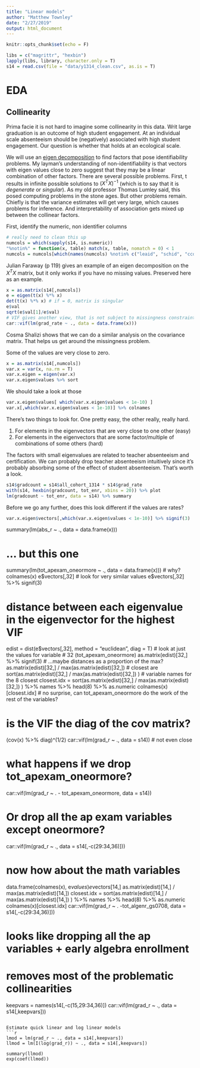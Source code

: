 ```yaml
---
title: "Linear models"
author: "Matthew Townley"
date: "2/27/2019"
output: html_document
---
```


```r
knitr::opts_chunk$set(echo = F)
```



```r
libs = c("magrittr", "hexbin")
lapply(libs, library, character.only = T)
s14 = read.csv(file = "data/y1314_clean.csv", as.is = T)
```


# EDA


## Collinearity

Prima facie it is not hard to imagine some collinearity in this data. Writ large graduation is an outcome of high student engagement. At an individual scale absenteeism should be (negatively) associated with high student engagement. Our question is whether that holds at an ecological scale.

We will use an [eigen decomposition](https://www.stat.cmu.edu/~cshalizi/mreg/15/lectures/lecture-17.pdf) to find factors that pose identifiability problems. My layman's understanding of non-identifiability is that vectors with eigen values close to zero suggest that they may be a linear combination of other factors. There are several possible problems. First, t results in infinite possible solutions to $(X^TX)^{-1}$ (which is to say that it is *degenerate* or *singular*). As my old professor Thomas Lumley said, this posed computing problems in the stone ages. But other problems remain. Chiefly is that the variance estimates will get very large, which causes problems for inference. And interpretability of association gets mixed up between the collinear factors. 

First, identify the numeric, non identifier columns

```r
# really need to clean this up
numcols = which(sapply(s14, is.numeric))
"%notin%" = function(x, table) match(x, table, nomatch = 0) < 1
numcols = numcols[which(names(numcols) %notin% c("leaid", "schid", "ccd_latcod", "ccd_loncod"))]
```

Julian Faraway (p 119) gives an example of an eigen decomposition on the $X^TX$ matrix, but it only works if you have no missing values. Preserved here as an example.

```r
x = as.matrix(s14[,numcols])
e = eigen(t(x) %*% x)
det(t(x) %*% x) # if = 0, matrix is singular
e$val
sqrt(e$val[1]/e$val)
# VIF gives another view, that is not subject to missingness constraints
car::vif(lm(grad_rate ~ ., data = data.frame(x))) 

```

Cosma Shalizi shows that we can do a similar analysis on the covariance matrix. That helps us get around the missingness problem.

Some of the values are very close to zero.

```r
x = as.matrix(s14[,numcols])
var.x = var(x, na.rm = T)
var.x.eigen = eigen(var.x)
var.x.eigen$values %>% sort

```

We should take a look at those

```r

var.x.eigen$values[ which(var.x.eigen$values < 1e-10) ] 
var.x[,which(var.x.eigen$values < 1e-10)] %>% colnames
```

There's two things to look for. One pretty easy, the other really, really hard.

1. For elements in the eigenvectors that are very close to one other (easy)
2. For elements in the eigenvectors that are some factor/multiple of combinations of some others (hard)

The factors with small eigenvalues are related to teacher absenteeism and certification. We can probably drop teacher absenteeism intuitively since it's probably absorbing some of the effect of student absenteeism. That's worth a look.

```r
s14$gradcount = s14$all_cohort_1314 * s14$grad_rate
with(s14, hexbin(gradcount, tot_enr, xbins = 20)) %>% plot
lm(gradcount ~ tot_enr, data = s14) %>% summary


```


Before we go any further, does this look different if the values are rates?



```r
var.x.eigen$vectors[,which(var.x.eigen$values < 1e-10)] %>% signif(3)

```

summary(lm(abs_r ~ ., data = data.frame(x)))

# ... but this one
summary(lm(tot_apexam_oneormore ~ ., data = data.frame(x)))
# why?
colnames(x)
e$vectors[,32]
# look for very similar values
e$vectors[,32] %>% signif(3)

# distance between each eigenvalue in the eigenvector for the highest VIF 
edist = dist(e$vectors[,32], method = "euclidean", diag = T)
# look at just the values for variable # 32 (tot_apexam_oneormore)
as.matrix(edist)[32,] %>% signif(3)
# ...maybe distances as a proportion of the max?
as.matrix(edist)[32,] / max(as.matrix(edist)[32,])
# closest are
sort(as.matrix(edist)[32,] / max(as.matrix(edist)[32,]) )
# variable names for the 8 closest
closest.idx = sort(as.matrix(edist)[32,] / max(as.matrix(edist)[32,]) ) %>% names %>% head(8) %>% as.numeric
colnames(x)[closest.idx]
# no surprise, can tot_apexam_oneormore do the work of the rest of the variables?

# is the VIF the diag of the cov matrix?
(cov(x) %>% diag)^(1/2) 
car::vif(lm(grad_r ~ ., data = s14)) # not even close

# what happens if we drop tot_apexam_oneormore?
car::vif(lm(grad_r ~ . - tot_apexam_oneormore, data = s14))

# Or drop all the ap exam variables except oneormore?
car::vif(lm(grad_r ~ ., data = s14[,-c(29:34,36)]))

# now how about the math variables
data.frame(colnames(x), e$values)
e$vectors[14,]
as.matrix(edist)[14,] / max(as.matrix(edist)[14,])
closest.idx = sort(as.matrix(edist)[14,] / max(as.matrix(edist)[14,]) ) %>% names %>% head(8) %>% as.numeric
colnames(x)[closest.idx]
car::vif(lm(grad_r ~ . -tot_algenr_gs0708, data = s14[,-c(29:34,36)]))

# looks like dropping all the ap variables + early algebra enrollment
# removes most of the problematic collinearities
keepvars = names(s14[,-c(15,29:34,36)])
car::vif(lm(grad_r ~ ., data = s14[,keepvars]))

```

Estimate quick linear and log linear models
```r
lmod = lm(grad_r ~ ., data = s14[,keepvars])
llmod = lm(I(log(grad_r)) ~ ., data = s14[,keepvars])

summary(llmod)
exp(coef(llmod))

```
